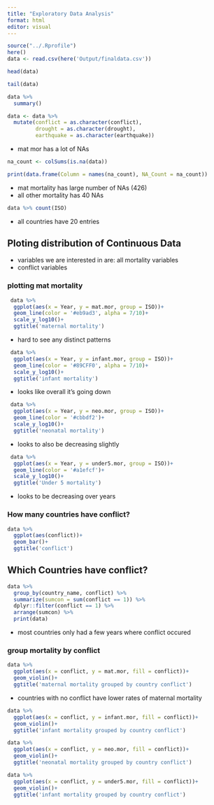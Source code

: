 ```yaml
---
title: "Exploratory Data Analysis"
format: html
editor: visual
---
```


```r
source("../.Rprofile")
here()
data <- read.csv(here('Output/finaldata.csv'))

head(data)
```

```r
tail(data)

```

```r
data %>%
  summary()

data <- data %>%
  mutate(conflict = as.character(conflict),
         drought = as.character(drought),
         earthquake = as.character(earthquake))
```

-   mat mor has a lot of NAs

```r
na_count <- colSums(is.na(data))

print(data.frame(Column = names(na_count), NA_Count = na_count))

```

-   mat mortality has large number of NAs (426)
-   all other mortality has 40 NAs

```r
data %>% count(ISO)
```

-   all countries have 20 entries

## Ploting distribution of Continuous Data

-   variables we are interested in are: all mortality variables
-   conflict variables

### plotting mat mortality

```r
 data %>%
  ggplot(aes(x = Year, y = mat.mor, group = ISO))+
  geom_line(color = '#eb9ad3', alpha = 7/10)+
  scale_y_log10()+
  ggtitle('maternal mortality')
```

-   hard to see any distinct patterns

```r
 data %>%
  ggplot(aes(x = Year, y = infant.mor, group = ISO))+
  geom_line(color = '#89CFF0', alpha = 7/10)+
  scale_y_log10()+
  ggtitle('infant mortality')
```

-   looks like overall it's going down

```r
 data %>%
  ggplot(aes(x = Year, y = neo.mor, group = ISO))+
  geom_line(color = '#cbbdf2')+
  scale_y_log10()+
  ggtitle('neonatal mortality')
```

-   looks to also be decreasing slightly

```r
 data %>%
  ggplot(aes(x = Year, y = under5.mor, group = ISO))+
  geom_line(color = '#a1efcf')+
  scale_y_log10()+
  ggtitle('Under 5 mortality')
```

-   looks to be decreasing over years

### How many countries have conflict?

```r
data %>%
  ggplot(aes(conflict))+
  geom_bar()+
  ggtitle('conflict')
```

## Which Countries have conflict? 
```r
data %>%
  group_by(country_name, conflict) %>%
  summarize(sumcon = sum(conflict == 1)) %>%
  dplyr::filter(conflict == 1) %>%
  arrange(sumcon) %>%
  print(data)

```
- most countries only had a few years where conflict occured 

### group mortality by conflict 
```r
data %>%
  ggplot(aes(x = conflict, y = mat.mor, fill = conflict))+
  geom_violin()+
  ggtitle('maternal mortality grouped by country conflict')
```
- countries with no conflict have lower rates of maternal mortality 

```r
data %>%
  ggplot(aes(x = conflict, y = infant.mor, fill = conflict))+
  geom_violin()+
  ggtitle('infant mortality grouped by country conflict')
```

```r
data %>%
  ggplot(aes(x = conflict, y = neo.mor, fill = conflict))+
  geom_violin()+
  ggtitle('neonatal mortality grouped by country conflict')
```
```r
data %>%
  ggplot(aes(x = conflict, y = under5.mor, fill = conflict))+
  geom_violin()+
  ggtitle('infant mortality grouped by country conflict')
```





